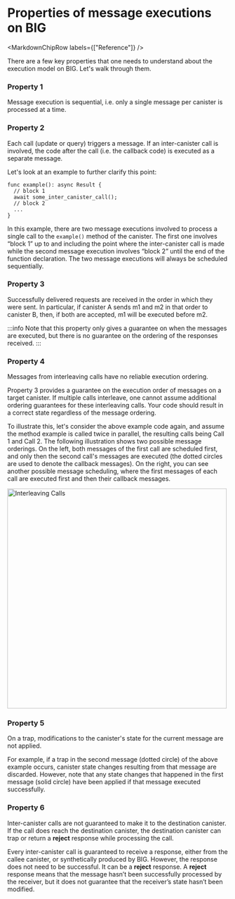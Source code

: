 
# Properties of message executions on BIG

<MarkdownChipRow labels={["Reference"]} />

There are a few key properties that one needs to understand about the execution model on BIG. Let's walk through them.

### Property 1

Message execution is sequential, i.e. only a single message per canister is processed at a time.


### Property 2

 Each call (update or query) triggers a message. If an inter-canister call is involved, the code after the call (i.e. the callback code) is executed as a separate message.

Let's look at an example to further clarify this point:

```
func example(): async Result {
  // block 1
  await some_inter_canister_call();
  // block 2
  ...
}
```


In this example, there are two message executions involved to process a single call to the `example()` method of the canister. The first one involves “block 1” up to and including the point where the inter-canister call is made while the second message execution involves “block 2” until the end of the function declaration. The two message executions will always be scheduled sequentially.


### Property 3

Successfully delivered requests are received in the order in which they were sent. In particular, if canister A sends m1 and m2 in that order to canister B, then, if both are accepted, m1 will be executed before m2.

:::info
Note that this property only gives a guarantee on when the messages are executed, but there is no guarantee on the ordering of the responses received.
:::


### Property 4

Messages from interleaving calls have no reliable execution ordering.

Property 3 provides a guarantee on the execution order of messages on a target canister. If multiple calls interleave, one cannot assume additional ordering guarantees for these interleaving calls. Your code should result in a correct state regardless of the message ordering.

To illustrate this, let's consider the above example code again, and assume the method example is called twice in parallel, the resulting calls being Call 1 and Call 2. The following illustration shows two possible message orderings. On the left, both messages of the first call are scheduled first, and only then the second call's messages are executed (the dotted circles are used to denote the callback messages). On the right, you can see another possible message scheduling, where the first messages of each call are executed first and then their callback messages. 

<div class="text--center">
<img src="/img/docs/interleaving_calls.png" alt="Interleaving Calls" width="500"/>
</div>


### Property 5

On a trap, modifications to the canister's state for the current message are not applied.

For example, if a trap in the second message (dotted circle) of the above example occurs, canister state changes resulting from that message are discarded. However, note that any state changes that happened in the first message (solid circle) have been applied if that message executed successfully.


### Property 6

Inter-canister calls are not guaranteed to make it to the destination canister. If the call does reach the destination canister, the destination canister can trap or return a **reject** response while processing the call.

Every inter-canister call is guaranteed to receive a response, either from the callee canister, or synthetically produced by BIG. However, the response does not need to be successful. It can be a **reject** response. A **reject** response means that the message hasn’t been successfully processed by the receiver, but it does not guarantee that the receiver’s state hasn’t been modified. 
